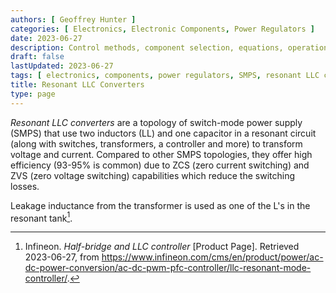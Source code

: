 ```yaml
---
authors: [ Geoffrey Hunter ]
categories: [ Electronics, Electronic Components, Power Regulators ]
date: 2023-06-27
description: Control methods, component selection, equations, operation modes, schematics, examples and more info on resonant LLC converters.
draft: false
lastUpdated: 2023-06-27
tags: [ electronics, components, power regulators, SMPS, resonant LLC converters, inductors, capacitors, transformers ]
title: Resonant LLC Converters
type: page
---
```



<WarningIsNotes />

_Resonant LLC converters_ are a topology of switch-mode power supply (SMPS) that use two inductors (LL) and one capacitor in a resonant circuit (along with switches, transformers, a controller and more) to transform voltage and current. Compared to other SMPS topologies, they offer high efficiency (93-95% is common) due to ZCS (zero current switching) and ZVS (zero voltage switching) capabilities which reduce the switching losses.

Leakage inductance from the transformer is used as one of the L's in the resonant tank[^infineon-half-bridge-and-llc-controller].

[^infineon-half-bridge-and-llc-controller]: Infineon. _Half-bridge and LLC controller_ [Product Page]. Retrieved 2023-06-27, from https://www.infineon.com/cms/en/product/power/ac-dc-power-conversion/ac-dc-pwm-pfc-controller/llc-resonant-mode-controller/.
